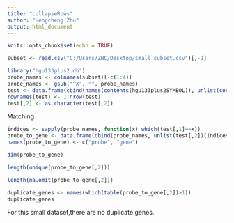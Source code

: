 ---
title: "collapseRows"
author: "Hengcheng Zhu"
output: html_document
---

```{r setup, include=FALSE}
knitr::opts_chunk$set(echo = TRUE)
```

```{r}
subset <- read.csv("C:/Users/ZHC/Desktop/small_subset.csv")[,-1]
```

```{r}
library("hgu133plus2.db")
probe_names <- colnames(subset)[-c(1:4)]
probe_names <- gsub("^X", "", probe_names)
test <- data.frame(cbind(names(contents(hgu133plus2SYMBOL)), unlist(contents(hgu133plus2SYMBOL))))
rownames(test) <- 1:nrow(test)
test[,2] <- as.character(test[,2])
```
Matching

```{r}
indices <- sapply(probe_names, function(x) which(test[,1]==x))
probe_to_gene <- data.frame(cbind(probe_names, unlist(test[,2])[indices]))
names(probe_to_gene) <- c("probe", "gene")
```

```{r}
dim(probe_to_gene)
```
       
```{r}
length(unique(probe_to_gene[,2]))
```


```{r}
length(na.omit(probe_to_gene[,2]))
```

```{r}
duplicate_genes <- names(which(table(probe_to_gene[,2])>1))
duplicate_genes
```

For this small dataset,there are no duplicate genes.      
       







